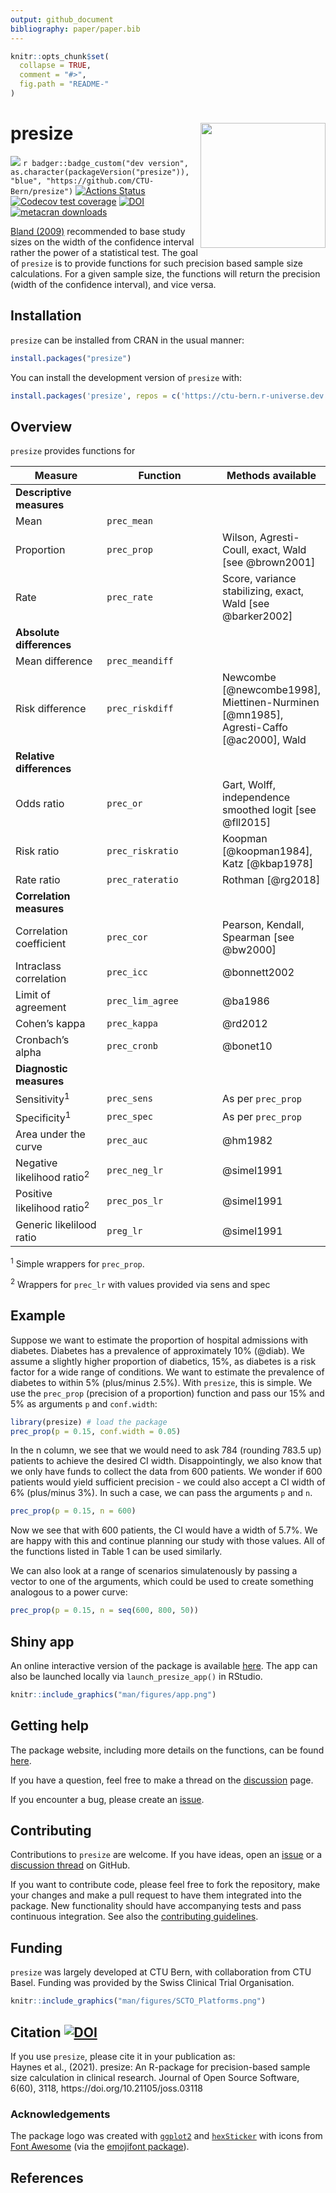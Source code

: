 ```yaml
---
output: github_document
bibliography: paper/paper.bib
---
```


<!-- README.md is generated from README.Rmd. Please edit that file -->

```r
knitr::opts_chunk$set(
  collapse = TRUE,
  comment = "#>",
  fig.path = "README-"
)
```

# presize <img src='man/figures/logo.png' align="right" width="200">


[![](https://www.r-pkg.org/badges/version/presize?color=green)](https://cran.r-project.org/package=presize) 
`r badger::badge_custom("dev version", as.character(packageVersion("presize")), "blue", "https://github.com/CTU-Bern/presize")`
[![Actions Status](https://github.com/CTU-Bern/presize/workflows/R-CMD-fullcheck/badge.svg)](https://github.com/CTU-Bern/presize/actions)
[![Codecov test coverage](https://codecov.io/gh/CTU-Bern/presize/branch/master/graph/badge.svg)](https://codecov.io/gh/CTU-Bern/presize?branch=master)
[![DOI](https://joss.theoj.org/papers/10.21105/joss.03118/status.svg)](https://doi.org/10.21105/joss.03118)
[![metacran downloads](https://cranlogs.r-pkg.org/badges/grand-total/presize)](https://cran.r-project.org/package=presize)

[Bland (2009)](https://www.bmj.com/content/339/bmj.b3985) recommended to
base study sizes on the width of the confidence interval rather the power of 
a statistical test. The goal of `presize` is to provide functions for such 
precision based sample size calculations. For a given sample size, the 
functions will return the precision (width of the confidence interval), and 
vice versa.

## Installation

`presize` can be installed from CRAN in the usual manner:

```r
install.packages("presize")
```


You can install the development version of `presize` with:

```r
install.packages('presize', repos = c('https://ctu-bern.r-universe.dev', 'https://cloud.r-project.org'))
```

## Overview
`presize` provides functions for

Measure | Function | Methods available 
-------- | ---------- | --------
**Descriptive measures** | |
Mean | `prec_mean` |
Proportion | `prec_prop` | Wilson, Agresti-Coull, exact, Wald [see @brown2001]
Rate | `prec_rate` | Score, variance stabilizing, exact, Wald [see @barker2002]
**Absolute differences** | |
Mean difference | `prec_meandiff` |
Risk difference | `prec_riskdiff` | Newcombe [@newcombe1998], Miettinen-Nurminen [@mn1985], Agresti-Caffo [@ac2000], Wald
**Relative differences** | |
Odds ratio | `prec_or` | Gart, Wolff, independence smoothed logit [see @fll2015]
Risk ratio | `prec_riskratio` | Koopman [@koopman1984], Katz [@kbap1978]
Rate ratio | `prec_rateratio` | Rothman [@rg2018]
**Correlation measures** | |
Correlation coefficient | `prec_cor` | Pearson, Kendall, Spearman [see @bw2000]
Intraclass correlation | `prec_icc` | @bonnett2002
Limit of agreement | `prec_lim_agree` | @ba1986
Cohen's kappa | `prec_kappa` | @rd2012
Cronbach’s alpha | `prec_cronb` | @bonet10
**Diagnostic measures** | |
Sensitivity<sup>1</sup> | `prec_sens` | As per `prec_prop`
Specificity<sup>1</sup> | `prec_spec` | As per `prec_prop`
Area under the curve | `prec_auc` | @hm1982
Negative likelihood ratio<sup>2</sup> | `prec_neg_lr` | @simel1991
Positive likelihood ratio<sup>2</sup> | `prec_pos_lr` | @simel1991
Generic likelilood ratio | `preg_lr` | @simel1991

<sup>1</sup> Simple wrappers for `prec_prop`.

<sup>2</sup> Wrappers for `prec_lr` with values provided via sens and spec

## Example

Suppose we want to estimate the proportion of hospital admissions with diabetes. 
Diabetes has a prevalence of approximately 10% (@diab). We assume a 
slightly higher proportion of diabetics, 
15%, as diabetes is a risk factor for a wide range of conditions. We want to 
estimate the prevalence of diabetes to within 5% (plus/minus 2.5%). With `presize`,
this is simple. We use the `prec_prop` (precision of a proportion) function and pass 
our 15% and 5% as arguments `p` and `conf.width`:

```r
library(presize) # load the package
prec_prop(p = 0.15, conf.width = 0.05)
```


In the n column, we see that we would need to ask 784 (rounding 783.5 up) patients to achieve the desired CI width. 
Disappointingly, we also know that we only have funds to collect the data from 
600 patients. 
We wonder if 600 patients would yield sufficient precision - we could 
also accept a CI width of 6% (plus/minus 3%).
In such a case, we can pass the arguments `p` and `n`.

```r
prec_prop(p = 0.15, n = 600)
```

Now we see that with 600 patients, the CI would have a width of 
5.7%. We are happy with this and continue planning our study with those values. 
All of the functions listed in Table 1 can be used similarly.

We can also look at a range of scenarios simulatenously by passing a vector to 
one of the arguments, which could be used to create something analogous to a 
power curve: 

```r
prec_prop(p = 0.15, n = seq(600, 800, 50))
```


## Shiny app

An online interactive version of the package is available [here](https://shiny.ctu.unibe.ch/presize). The app can also be launched locally via `launch_presize_app()` in RStudio.

```r
knitr::include_graphics("man/figures/app.png")
```

## Getting help

The package website, including more details on the functions, can be found [here](https://ctu-bern.github.io/presize/).

If you have a question, feel free to make a thread on the [discussion](https://github.com/CTU-Bern/presize/discussions) page.

If you encounter a bug, please create an [issue](https://github.com/CTU-Bern/presize/issues).

## Contributing

Contributions to `presize` are welcome. If you have ideas, open an [issue](https://github.com/CTU-Bern/presize/issues) or a [discussion thread](https://github.com/CTU-Bern/presize/discussions) on GitHub. 

If you want to contribute code, please feel free to fork the repository, make your changes and make a pull request to have them integrated into the package.  New functionality should have accompanying tests and pass continuous integration. See also the [contributing guidelines](https://github.com/CTU-Bern/presize/blob/master/CONTRIBUTING.md).

## Funding

`presize` was largely developed at CTU Bern, with collaboration from CTU Basel. Funding was provided by the Swiss Clinical Trial Organisation.

```r
knitr::include_graphics("man/figures/SCTO_Platforms.png")
```

<!-- ![](man/fig/scto_ctu_member_cmyk.jpg) -->

## Citation [![DOI](https://joss.theoj.org/papers/10.21105/joss.03118/status.svg)](https://doi.org/10.21105/joss.03118)

If you use `presize`, please cite it in your publication as:  
Haynes et al., (2021). presize: An R-package for precision-based sample size calculation in clinical research. Journal of Open Source Software, 6(60), 3118, https://doi.org/10.21105/joss.03118


### Acknowledgements

The package logo was created with [`ggplot2`](https://ggplot2.tidyverse.org/) and [`hexSticker`](https://github.com/GuangchuangYu/hexSticker) with icons from [Font Awesome](https://fontawesome.com/) (via the [emojifont package](https://github.com/GuangchuangYu/emojifont)).

## References

